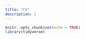 ```yaml
---
title: "CV"
description: |
---
```


```r
knitr::opts_chunk$set(echo = TRUE)
library(tidyverse)
```




```r


```

